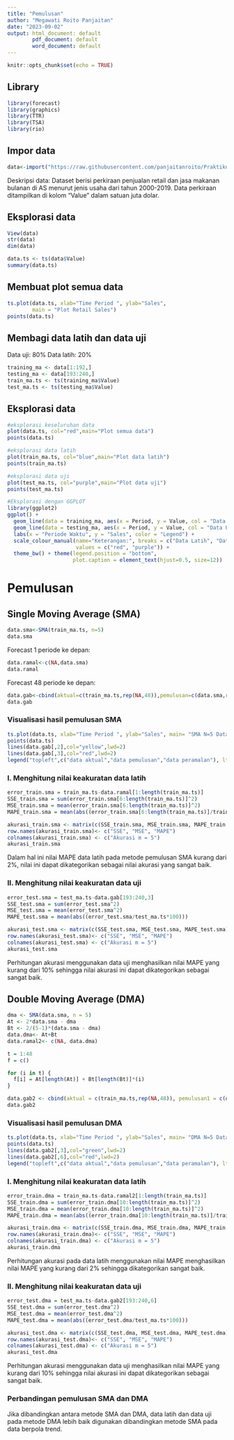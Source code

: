 ```yaml
---
title: "Pemulusan"
author: "Megawati Roito Panjaitan"
date: "2023-09-02"
output: html_document: default
        pdf_document: default
        word_document: default
---
```


```r
knitr::opts_chunk$set(echo = TRUE)
```

## Library

```r
library(forecast)
library(graphics)
library(TTR)
library(TSA)
library(rio)
```

## Impor data

```r
data<-import("https://raw.githubusercontent.com/panjaitanroito/Praktikum-MPDW/main/Data/data1.csv")
```
Deskripsi data:
Dataset berisi perkiraan penjualan retail dan jasa makanan bulanan di AS menurut jenis usaha dari tahun 2000-2019. Data perkiraan ditampilkan di kolom "Value" dalam satuan juta dolar.

## Eksplorasi data

```r
View(data)
str(data)
dim(data)
```
```r
data.ts <- ts(data$Value)
summary(data.ts)
```

## Membuat plot semua data
```r
ts.plot(data.ts, xlab="Time Period ", ylab="Sales", 
        main = "Plot Retail Sales")
points(data.ts)
```

## Membagi data latih dan data uji

Data uji: 80% Data latih: 20%
```r
training_ma <- data[1:192,]
testing_ma <- data[193:240,]
train_ma.ts <- ts(training_ma$Value)
test_ma.ts <- ts(testing_ma$Value)
```

## Eksplorasi data

```r
#eksplorasi keseluruhan data
plot(data.ts, col="red",main="Plot semua data")
points(data.ts)

#eksplorasi data latih
plot(train_ma.ts, col="blue",main="Plot data latih")
points(train_ma.ts)

#eksplorasi data uji
plot(test_ma.ts, col="purple",main="Plot data uji")
points(test_ma.ts)
```

```r
#Eksplorasi dengan GGPLOT
library(ggplot2)
ggplot() + 
  geom_line(data = training_ma, aes(x = Period, y = Value, col = "Data Latih")) +
  geom_line(data = testing_ma, aes(x = Period, y = Value, col = "Data Uji")) +
  labs(x = "Periode Waktu", y = "Sales", color = "Legend") +
  scale_colour_manual(name="Keterangan:", breaks = c("Data Latih", "Data Uji"),
                      values = c("red", "purple")) + 
  theme_bw() + theme(legend.position = "bottom",
                     plot.caption = element_text(hjust=0.5, size=12))
```

# Pemulusan

## Single Moving Average (SMA)
```r
data.sma<-SMA(train_ma.ts, n=5)
data.sma
```

Forecast 1 periode ke depan:

```r
data.ramal<-c(NA,data.sma)
data.ramal
```

Forecast 48 periode ke depan:

```r
data.gab<-cbind(aktual=c(train_ma.ts,rep(NA,48)),pemulusan=c(data.sma,rep(NA,48)),ramalan=c(data.ramal,rep(data.ramal[length(data.ramal)],47)))
data.gab
```

### Visualisasi hasil pemulusan SMA

```r
ts.plot(data.ts, xlab="Time Period ", ylab="Sales", main= "SMA N=5 Data Retail Sales")
points(data.ts)
lines(data.gab[,2],col="yellow",lwd=2)
lines(data.gab[,3],col="red",lwd=2)
legend("topleft",c("data aktual","data pemulusan","data peramalan"), lty=8, col=c("black","yellow","red"), cex=0.5)
```

### I. Menghitung nilai keakuratan data latih

```r
error_train.sma = train_ma.ts-data.ramal[1:length(train_ma.ts)]
SSE_train.sma = sum(error_train.sma[6:length(train_ma.ts)]^2)
MSE_train.sma = mean(error_train.sma[6:length(train_ma.ts)]^2)
MAPE_train.sma = mean(abs((error_train.sma[6:length(train_ma.ts)]/train_ma.ts[6:length(train_ma.ts)])*100))

akurasi_train.sma <- matrix(c(SSE_train.sma, MSE_train.sma, MAPE_train.sma))
row.names(akurasi_train.sma)<- c("SSE", "MSE", "MAPE")
colnames(akurasi_train.sma) <- c("Akurasi m = 5")
akurasi_train.sma
```
Dalam hal ini nilai MAPE data latih pada metode pemulusan SMA kurang dari 2%, nilai ini dapat dikategorikan sebagai nilai akurasi yang sangat baik.

### II. Menghitung nilai keakuratan data uji

```r
error_test.sma = test_ma.ts-data.gab[193:240,3]
SSE_test.sma = sum(error_test.sma^2)
MSE_test.sma = mean(error_test.sma^2)
MAPE_test.sma = mean(abs((error_test.sma/test_ma.ts*100)))

akurasi_test.sma <- matrix(c(SSE_test.sma, MSE_test.sma, MAPE_test.sma))
row.names(akurasi_test.sma)<- c("SSE", "MSE", "MAPE")
colnames(akurasi_test.sma) <- c("Akurasi m = 5")
akurasi_test.sma
```
Perhitungan akurasi menggunakan data uji menghasilkan nilai MAPE yang kurang dari 10% sehingga nilai akurasi ini dapat dikategorikan sebagai sangat baik.

## Double Moving Average (DMA)

```r
dma <- SMA(data.sma, n = 5)
At <- 2*data.sma - dma
Bt <- 2/(5-1)*(data.sma - dma)
data.dma<- At+Bt
data.ramal2<- c(NA, data.dma)

t = 1:48
f = c()

for (i in t) {
  f[i] = At[length(At)] + Bt[length(Bt)]*(i)
}

data.gab2 <- cbind(aktual = c(train_ma.ts,rep(NA,48)), pemulusan1 = c(data.sma,rep(NA,48)),pemulusan2 = c(data.dma, rep(NA,48)),At = c(At, rep(NA,48)), Bt = c(Bt,rep(NA,48)),ramalan = c(data.ramal2, f[-1]))
data.gab2

```

### Visualisasi hasil pemulusan DMA
```r
ts.plot(data.ts, xlab="Time Period ", ylab="Sales", main= "DMA N=5 Data Retail Sales")
points(data.ts)
lines(data.gab2[,3],col="green",lwd=2)
lines(data.gab2[,6],col="red",lwd=2)
legend("topleft",c("data aktual","data pemulusan","data peramalan"), lty=8, col=c("black","green","red"), cex=0.8)
```

### I. Menghitung nilai keakuratan data latih

```r
error_train.dma = train_ma.ts-data.ramal2[1:length(train_ma.ts)]
SSE_train.dma = sum(error_train.dma[10:length(train_ma.ts)]^2)
MSE_train.dma = mean(error_train.dma[10:length(train_ma.ts)]^2)
MAPE_train.dma = mean(abs((error_train.dma[10:length(train_ma.ts)]/train_ma.ts[10:length(train_ma.ts)])*100))

akurasi_train.dma <- matrix(c(SSE_train.dma, MSE_train.dma, MAPE_train.dma))
row.names(akurasi_train.dma)<- c("SSE", "MSE", "MAPE")
colnames(akurasi_train.dma) <- c("Akurasi m = 5")
akurasi_train.dma
```
Perhitungan akurasi pada data latih menggunakan nilai MAPE menghasilkan nilai MAPE yang kurang dari 2% sehingga dikategorikan sangat baik.

### II. Menghitung nilai keakuratan data uji

```r
error_test.dma = test_ma.ts-data.gab2[193:240,6]
SSE_test.dma = sum(error_test.dma^2)
MSE_test.dma = mean(error_test.dma^2)
MAPE_test.dma = mean(abs((error_test.dma/test_ma.ts*100)))

akurasi_test.dma <- matrix(c(SSE_test.dma, MSE_test.dma, MAPE_test.dma))
row.names(akurasi_test.dma)<- c("SSE", "MSE", "MAPE")
colnames(akurasi_test.dma) <- c("Akurasi m = 5")
akurasi_test.dma
```
Perhitungan akurasi menggunakan data uji menghasilkan nilai MAPE yang kurang dari 10% sehingga nilai akurasi ini dapat dikategorikan sebagai sangat baik.

### Perbandingan pemulusan SMA dan DMA
Jika dibandingkan antara metode SMA dan DMA, data latih dan data uji pada metode DMA lebih baik digunakan dibandingkan metode SMA pada data berpola trend.
